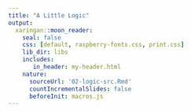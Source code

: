 ```yaml
---
title: "A Little Logic"
output:
  xaringan::moon_reader:
    seal: false
    css: [default, raspberry-fonts.css, print.css]
    lib_dir: libs
    includes:
       in_header: my-header.html
    nature:
      sourceUrl: '02-logic-src.Rmd'
      countIncrementalSlides: false
      beforeInit: macros.js
---
```

